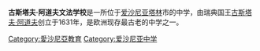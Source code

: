{{Infobox school
| name           = 古斯塔夫·阿道夫中学
| other_name     = Gustav Adolfi Gümnaasium
| image          = Gustav Adolfi Gymnaasium 20070403.jpg
| logo           = 
| motto          = 最古老的，精神的，有尊严的
| established    = 1631年
| type           = 
| language       = 爱沙尼亚文
| religion       = 
| affiliation    = 
| district       = 
| grades         = 1-12班
| founder        = 
| president      = 
| principal      = 亨德里克·亚古珥
| vice_principal = 
| dean           = 
| college        = 
| house          = 
| su             = 
| sc             = 
| cs             = 
| cc             = 
| faculty        = 
| staff          = 64
| students       = 1097
| area           = 
| athletics      = 
| conference     = 
| tree           = 
| colors         = 绿色，紫色，蓝色，白色
| mascot         = 
| magazine       = 
| address        = 
| website        = http://www.gag.ee
| free_label     = 
| free_text      = 
| free_label2    = 
| free_text2     = 
}}

'''古斯塔夫·阿道夫文法学校'''是一所位于[[爱沙尼亚|爱沙尼亚]][[塔林|塔林]]市的中学，由瑞典国王[[古斯塔夫·阿道夫|古斯塔夫·阿道夫]]创立于1631年，是欧洲现存最古老的中学之一。

[[Category:愛沙尼亞教育|Category:愛沙尼亞教育]]
[[Category:爱沙尼亚中学|Category:爱沙尼亚中学]]